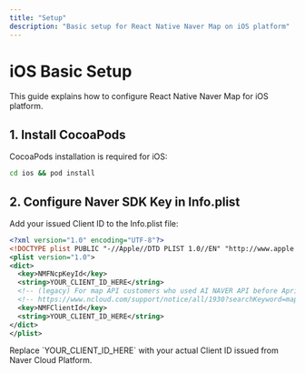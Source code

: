 ```yaml
---
title: "Setup"
description: "Basic setup for React Native Naver Map on iOS platform"
---
```



# iOS Basic Setup

This guide explains how to configure React Native Naver Map for iOS platform.

## 1. Install CocoaPods

CocoaPods installation is required for iOS:

```bash
cd ios && pod install
```

## 2. Configure Naver SDK Key in Info.plist

Add your issued Client ID to the Info.plist file:

```xml title="ios/YourProject/Info.plist"
<?xml version="1.0" encoding="UTF-8"?>
<!DOCTYPE plist PUBLIC "-//Apple//DTD PLIST 1.0//EN" "http://www.apple.com/DTDs/PropertyList-1.0.dtd">
<plist version="1.0">
<dict>
  <key>NMFNcpKeyId</key>
  <string>YOUR_CLIENT_ID_HERE</string>
  <!-- (legacy) For map API customers who used AI NAVER API before April 17, 2024 -->
  <!-- https://www.ncloud.com/support/notice/all/1930?searchKeyword=map&page=1 -->
  <key>NMFClientId</key>
  <string>YOUR_CLIENT_ID_HERE</string>
</dict>
</plist>
```

<Callout type="warn">
Replace `YOUR_CLIENT_ID_HERE` with your actual Client ID issued from Naver Cloud Platform.
</Callout>